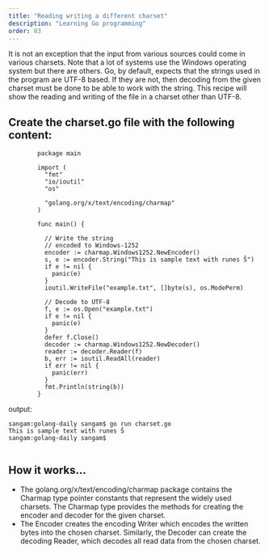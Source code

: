 ```yaml
---
title: "Reading writing a different charset"
description: "Learning Go programming"
order: 83
---
```






It is not an exception that the input from various sources could come in various charsets.
Note that a lot of systems use the Windows operating system but there are others. 
Go, by default, expects that the strings used in the program are UTF-8 based. If they are not, 
then decoding from the given charset must be done to be able to work with the string. 
This recipe will show the reading and writing of the file in a charset other than UTF-8.

## Create the charset.go file with the following content:
```
        package main

        import (
          "fmt"
          "io/ioutil"
          "os"

          "golang.org/x/text/encoding/charmap"
        )

        func main() {

          // Write the string
          // encoded to Windows-1252
          encoder := charmap.Windows1252.NewEncoder()
          s, e := encoder.String("This is sample text with runes Š")
          if e != nil {
            panic(e)
          }
          ioutil.WriteFile("example.txt", []byte(s), os.ModePerm)

          // Decode to UTF-8
          f, e := os.Open("example.txt")
          if e != nil {
            panic(e)
          }
          defer f.Close()
          decoder := charmap.Windows1252.NewDecoder()
          reader := decoder.Reader(f)
          b, err := ioutil.ReadAll(reader)
          if err != nil {
            panic(err)
          }
          fmt.Println(string(b))
        }

```
output:

```
sangam:golang-daily sangam$ go run charset.go
This is sample text with runes Š
sangam:golang-daily sangam$ 


```

## How it works...

- The golang.org/x/text/encoding/charmap package contains the Charmap type pointer constants that 
represent the widely used charsets. The Charmap type provides the methods for creating
the encoder and decoder for the given charset. 
- The Encoder creates the encoding Writer which encodes the written bytes into the chosen charset.
Similarly, the Decoder can create the decoding Reader, which decodes all read data from the chosen charset.
